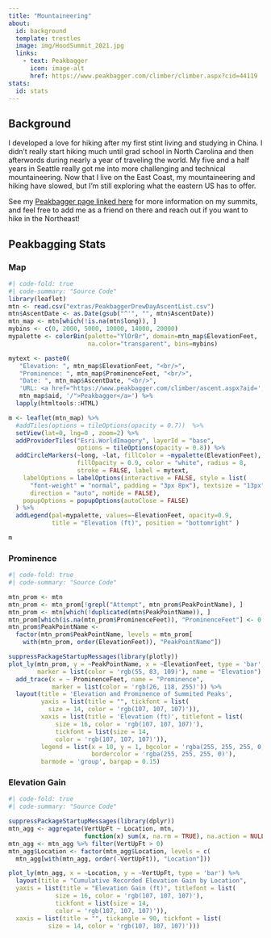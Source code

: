 ```yaml
---
title: "Mountaineering"
about:
  id: background
  template: trestles
  image: img/HoodSummit_2021.jpg
  links:
    - text: Peakbagger
      icon: image-alt
      href: https://www.peakbagger.com/climber/climber.aspx?cid=44119
stats:
  id: stats
---
```


:::{#background .cr-section}

## Background

I developed a love for hiking after my first stint living and studying in China. I didn't really start hiking much until grad school in North Carolina and then afterwords during nearly a year of traveling the world. My five and a half years in Seattle really got me into more challenging and technical mountaineering. Now that I live on the East Coast, my mountaineering and hiking have slowed, but I'm still exploring what the eastern US has to offer. 

See my [Peakbagger page linked here](https://www.peakbagger.com/climber/climblistc.aspx?cid=44119) for more information on my summits, and feel free to add me as a friend on there and reach out if you want to hike in the Northeast!

## Peakbagging Stats
:::

:::{#stats .panel-tabset}

### Map

```r
#| code-fold: true
#| code-summary: "Source Code"
library(leaflet)
mtn <- read.csv("extras/PeakbaggerDrewDayAscentList.csv")
mtn$AscentDate <- as.Date(gsub("^'", "", mtn$AscentDate))
mtn_map <- mtn[which(!is.na(mtn$long)), ]
mybins <- c(0, 2000, 5000, 10000, 14000, 20000)
mypalette <- colorBin(palette="YlOrBr", domain=mtn_map$ElevationFeet, 
                      na.color="transparent", bins=mybins)

mytext <- paste0(
   "Elevation: ", mtn_map$ElevationFeet, "<br/>", 
   "Prominence: ", mtn_map$ProminenceFeet, "<br/>", 
   "Date: ", mtn_map$AscentDate, "<br/>", 
   'URL: <a href="https://www.peakbagger.com/climber/ascent.aspx?aid=', 
   mtn_map$aid, '/">Peakbagger</a>') %>%
  lapply(htmltools::HTML)

m <- leaflet(mtn_map) %>% 
  #addTiles(options = tileOptions(opacity = 0.7))  %>% 
  setView(lat=0, lng=0 , zoom=2) %>%
  addProviderTiles("Esri.WorldImagery", layerId = "base", 
                   options = tileOptions(opacity = 0.8)) %>%
  addCircleMarkers(~long, ~lat, fillColor = ~mypalette(ElevationFeet), 
                   fillOpacity = 0.9, color = "white", radius = 8, 
                   stroke = FALSE, label = mytext,
    labelOptions = labelOptions(interactive = FALSE, style = list(
      "font-weight" = "normal", padding = "3px 8px"), textsize = "13px", 
      direction = "auto", noHide = FALSE), 
    popupOptions = popupOptions(autoClose = FALSE)
  ) %>%
  addLegend(pal=mypalette, values=~ElevationFeet, opacity=0.9, 
            title = "Elevation (ft)", position = "bottomright" )

m
```

### Prominence

```r
#| code-fold: true
#| code-summary: "Source Code"

mtn_prom <- mtn
mtn_prom <- mtn_prom[!grepl("Attempt", mtn_prom$PeakPointName), ]
mtn_prom <- mtn[which(!duplicated(mtn$PeakPointName)), ]
mtn_prom[which(is.na(mtn_prom$ProminenceFeet)), "ProminenceFeet"] <- 0
mtn_prom$PeakPointName <-
  factor(mtn_prom$PeakPointName, levels = mtn_prom[
    with(mtn_prom, order(ElevationFeet)), "PeakPointName"])

suppressPackageStartupMessages(library(plotly))
plot_ly(mtn_prom, y = ~PeakPointName, x = ~ElevationFeet, type = 'bar', 
        marker = list(color = 'rgb(55, 83, 109)'), name = "Elevation") %>% 
  add_trace(x = ~ ProminenceFeet, name = "Prominence", 
            marker = list(color = 'rgb(26, 118, 255)')) %>% 
  layout(title = 'Elevation and Prominence of Summited Peaks', 
         yaxis = list(title = "", tickfont = list(
           size = 14, color = 'rgb(107, 107, 107)')),
         xaxis = list(title = 'Elevation (ft)', titlefont = list(
             size = 16, color = 'rgb(107, 107, 107)'),
             tickfont = list(size = 14,
             color = 'rgb(107, 107, 107)')),
         legend = list(x = 10, y = 1, bgcolor = 'rgba(255, 255, 255, 0)', 
                       bordercolor = 'rgba(255, 255, 255, 0)'),
         barmode = 'group', bargap = 0.15)
```

### Elevation Gain

```r
#| code-fold: true
#| code-summary: "Source Code"

suppressPackageStartupMessages(library(dplyr))
mtn_agg <- aggregate(VertUpFt ~ Location, mtn, 
                     function(x) sum(x, na.rm = TRUE), na.action = NULL)
mtn_agg <- mtn_agg %>% filter(VertUpFt > 0)
mtn_agg$Location <- factor(mtn_agg$Location, levels = c(
  mtn_agg[with(mtn_agg, order(-VertUpFt)), "Location"]))

plot_ly(mtn_agg, x = ~Location, y = ~VertUpFt, type = 'bar') %>% 
  layout(title = "Cumulative Recorded Elevation Gain by Location", 
  yaxis = list(title = "Elevation Gain (ft)", titlefont = list(
             size = 16, color = 'rgb(107, 107, 107)'),
             tickfont = list(size = 14,
             color = 'rgb(107, 107, 107)')), 
  xaxis = list(title = "", tickangle = 90, tickfont = list(
           size = 14, color = 'rgb(107, 107, 107)')))
```

:::